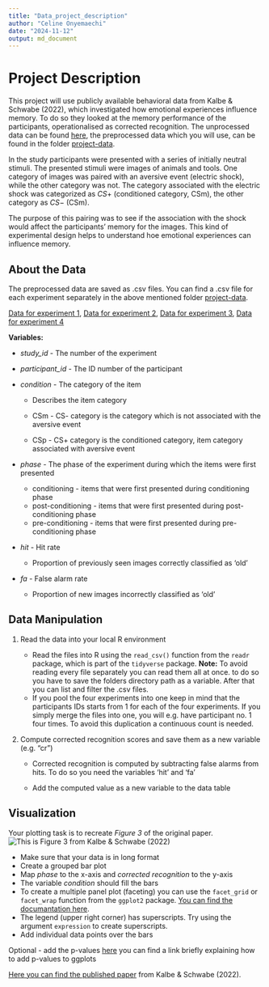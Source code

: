 ```yaml
---
title: "Data_project_description"
author: "Celine Onyemaechi"
date: "2024-11-12"
output: md_document
---
```


# Project Description

This project will use publicly available behavioral data from Kalbe & Schwabe (2022), which investigated how emotional experiences influence memory. To do so they looked at the memory performance of the participants, operationalised as corrected recognition. The unprocessed data can be found [here](https://osf.io/qpm3t/), the preprocessed data which you will use, can be found in the folder [project-data](/Projects/celineony/project-data).

In the study participants were presented with a series of initially neutral stimuli. The presented stimuli were images of animals and tools. One category of images was paired with an aversive event (electric shock), while the other category was not. The category associated with the electric shock was categorized as ${CS+}$ (conditioned category, CSm), the other category as ${CS-}$ (CSm).

The purpose of this pairing was to see if the association with the shock would affect the participants' memory for the images. This kind of experimental design helps to understand hoe emotional experiences can influence memory.

## About the Data

The preprocessed data are saved as .csv files. You can find a .csv file for each experiment separately in the above mentioned folder [project-data](/Projects/celineony/project-data).

[Data for experiment 1](/Projects/celineony/project-data/data_expr1.csv), [Data for experiment 2](/Projects/celineony/project-data/data_expr2.csv), [Data for experiment 3](/Projects/celineony/project-data/data_expr3.csv), [Data for experiment 4](/Projects/celineony/project-data/data_expr4.csv)

**Variables:**

-   *study_id* - The number of the experiment

-   *participant_id* - The ID number of the participant

-   *condition* - The category of the item

    -   Describes the item category

    -   CSm - CS- category is the category which is not associated with the aversive event

    -   CSp - CS+ category is the conditioned category, item category associated with aversive event

-   *phase* - The phase of the experiment during which the items were first presented

    -   conditioning - items that were first presented during conditioning phase
    -   post-conditioning - items that were first presented during post-conditioning phase
    -   pre-conditioning - items that were first presented during pre-conditioning phase

-   *hit* - Hit rate

    -   Proportion of previously seen images correctly classified as 'old'

-   *fa* - False alarm rate

    -   Proportion of new images incorrectly classified as 'old'

## Data Manipulation

1.  Read the data into your local R environment

    -   Read the files into R using the `read_csv()` function from the `readr` package, which is part of the `tidyverse` package. **Note:** To avoid reading every file separately you can read them all at once. to do so you have to save the folders directory path as a variable. After that you can list and filter the .csv files.
    -   If you pool the four experiments into one keep in mind that the participants IDs starts from 1 for each of the four experiments. If you simply merge the files into one, you will e.g. have participant no. 1 four times. To avoid this duplication a continuous count is needed.

2.  Compute corrected recognition scores and save them as a new variable (e.g. "cr")

    -   Corrected recognition is computed by subtracting false alarms from hits. To do so you need the variables 'hit' and 'fa'

    -   Add the computed value as a new variable to the data table

## Visualization

Your plotting task is to recreate *Figure 3* of the original paper. ![This is Figure 3 from Kalbe & Schwabe (2022)](images/figure03_Kalbe_Schwabe_2022.png "Figure to reproduce (Kalbe & Schwabe, 2022)")

-   Make sure that your data is in long format
-   Create a grouped bar plot
-   Map *phase* to the x-axis and *corrected recognition* to the y-axis
-   The variable *condition* should fill the bars
-   To create a multiple panel plot (faceting) you can use the `facet_grid` or `facet_wrap` function from the `ggplot2` package. [You can find the documantation here](https://r-charts.com/ggplot2/facets/).
-   The legend (upper right corner) has superscripts. Try using the argument `expression` to create superscripts.
-   Add individual data points over the bars

Optional
-   add the p-values [here](https://www.sthda.com/english/articles/index.php?url=/24-ggpubr-publication-ready-plots/76-add-p-values-and-significance-levels-to-ggplots/) you can find a link briefly explaining how to add p-values to ggplots

[Here you can find the published paper](https://www.psy.uni-hamburg.de/arbeitsbereiche/kognitionspsychologie/publikationen/kalbe-2021-journal-experimental-psychology.pdf) from Kalbe & Schwabe (2022).
